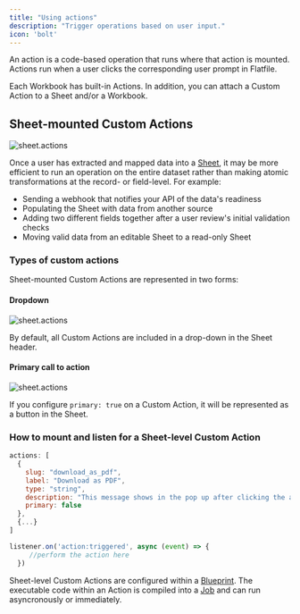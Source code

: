 ```yaml
---
title: "Using actions"
description: "Trigger operations based on user input."
icon: 'bolt'
---
```


An action is a code-based operation that runs where that action is mounted. Actions run when a user clicks the corresponding user prompt in Flatfile.

<Info>
Each Workbook has built-in Actions. In addition, you can attach a Custom Action to a Sheet and/or a Workbook.
</Info>

## Sheet-mounted Custom Actions

![sheet.actions](../images/actions/sheet_actions.png)

Once a user has extracted and mapped data into a <Tooltip tip="A collection of fields...">[Sheet](../concepts/workbooks#sheets-array)</Tooltip>, it may be more efficient to run an operation on the entire dataset rather than making atomic transformations at the record- or field-level. For example:
* Sending a webhook that notifies your API of the data's readiness
* Populating the Sheet with data from another source
* Adding two different fields together after a user review's initial validation checks
* Moving valid data from an editable Sheet to a read-only Sheet

### Types of custom actions

Sheet-mounted Custom Actions are represented in two forms:

#### Dropdown

![sheet.actions](../images/actions/sheet_actionsOpen.png)

By default, all Custom Actions are included in a drop-down in the Sheet header.

#### Primary call to action

![sheet.actions](../images/actions/sheet_actions_primary.png)

If you configure `primary: true` on a Custom Action, it will be represented as a button in the Sheet.

### How to mount and listen for a Sheet-level Custom Action

<CodeGroup>

```jsx blueprint.js
actions: [
  {
    slug: "download_as_pdf",
    label: "Download as PDF",
    type: "string",
    description: "This message shows in the pop up after clicking the action.",
    primary: false
  },
  {...}
]
```

```jsx listener.js
listener.on('action:triggered', async (event) => {
     //perform the action here
  })
```

</CodeGroup>

Sheet-level Custom Actions are configured within a <Tooltip tip="A Data Definition Language...">[Blueprint](../concepts/workbooks#blueprint-object)</Tooltip>. 
The executable code within an Action is compiled into a <Tooltip tip="Large asynchronous work...">[Job](../concepts/jobs)</Tooltip> and can run asyncronously or immediately.
